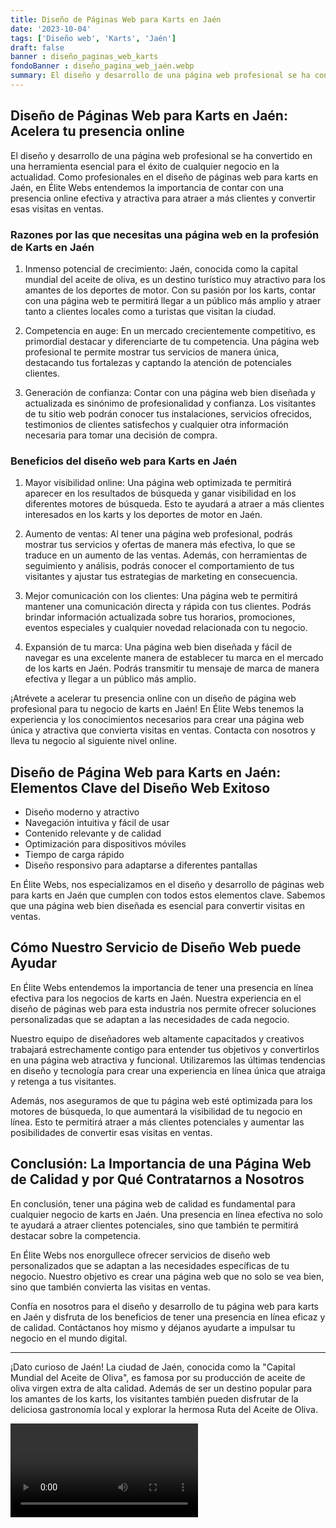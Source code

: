 ```yaml
---
title: Diseño de Páginas Web para Karts en Jaén
date: '2023-10-04'
tags: ['Diseño web', 'Karts', 'Jaén']
draft: false
banner : diseño_paginas_web_karts
fondoBanner : diseño_pagina_web_jaén.webp
summary: El diseño y desarrollo de una página web profesional se ha convertido en una herramienta esencial para el éxito de cualquier negocio en la actualidad. Como profesionales en el diseño de páginas web para karts en Jaén, en Élite Webs entendemos la importancia de contar con una presencia online efectiva y atractiva para atraer a más clientes y convertir esas visitas en ventas. 
---
```


## Diseño de Páginas Web para Karts en Jaén: Acelera tu presencia online

El diseño y desarrollo de una página web profesional se ha convertido en una herramienta esencial para el éxito de cualquier negocio en la actualidad. Como profesionales en el diseño de páginas web para karts en Jaén, en Élite Webs entendemos la importancia de contar con una presencia online efectiva y atractiva para atraer a más clientes y convertir esas visitas en ventas. 

### Razones por las que necesitas una página web en la profesión de Karts en Jaén

1. Inmenso potencial de crecimiento: Jaén, conocida como la capital mundial del aceite de oliva, es un destino turístico muy atractivo para los amantes de los deportes de motor. Con su pasión por los karts, contar con una página web te permitirá llegar a un público más amplio y atraer tanto a clientes locales como a turistas que visitan la ciudad.

2. Competencia en auge: En un mercado crecientemente competitivo, es primordial destacar y diferenciarte de tu competencia. Una página web profesional te permite mostrar tus servicios de manera única, destacando tus fortalezas y captando la atención de potenciales clientes.

3. Generación de confianza: Contar con una página web bien diseñada y actualizada es sinónimo de profesionalidad y confianza. Los visitantes de tu sitio web podrán conocer tus instalaciones, servicios ofrecidos, testimonios de clientes satisfechos y cualquier otra información necesaria para tomar una decisión de compra.

### Beneficios del diseño web para Karts en Jaén

1. Mayor visibilidad online: Una página web optimizada te permitirá aparecer en los resultados de búsqueda y ganar visibilidad en los diferentes motores de búsqueda. Esto te ayudará a atraer a más clientes interesados en los karts y los deportes de motor en Jaén.

2. Aumento de ventas: Al tener una página web profesional, podrás mostrar tus servicios y ofertas de manera más efectiva, lo que se traduce en un aumento de las ventas. Además, con herramientas de seguimiento y análisis, podrás conocer el comportamiento de tus visitantes y ajustar tus estrategias de marketing en consecuencia.

3. Mejor comunicación con los clientes: Una página web te permitirá mantener una comunicación directa y rápida con tus clientes. Podrás brindar información actualizada sobre tus horarios, promociones, eventos especiales y cualquier novedad relacionada con tu negocio.

4. Expansión de tu marca: Una página web bien diseñada y fácil de navegar es una excelente manera de establecer tu marca en el mercado de los karts en Jaén. Podrás transmitir tu mensaje de marca de manera efectiva y llegar a un público más amplio.

¡Atrévete a acelerar tu presencia online con un diseño de página web profesional para tu negocio de karts en Jaén! En Élite Webs tenemos la experiencia y los conocimientos necesarios para crear una página web única y atractiva que convierta visitas en ventas. Contacta con nosotros y lleva tu negocio al siguiente nivel online.

<GifSeo />

<Cta />

## Diseño de Página Web para Karts en Jaén: Elementos Clave del Diseño Web Exitoso

- Diseño moderno y atractivo
- Navegación intuitiva y fácil de usar
- Contenido relevante y de calidad
- Optimización para dispositivos móviles
- Tiempo de carga rápido
- Diseño responsivo para adaptarse a diferentes pantallas

En Élite Webs, nos especializamos en el diseño y desarrollo de páginas web para karts en Jaén que cumplen con todos estos elementos clave. Sabemos que una página web bien diseñada es esencial para convertir visitas en ventas.

## Cómo Nuestro Servicio de Diseño Web puede Ayudar

En Élite Webs entendemos la importancia de tener una presencia en línea efectiva para los negocios de karts en Jaén. Nuestra experiencia en el diseño de páginas web para esta industria nos permite ofrecer soluciones personalizadas que se adaptan a las necesidades de cada negocio.

Nuestro equipo de diseñadores web altamente capacitados y creativos trabajará estrechamente contigo para entender tus objetivos y convertirlos en una página web atractiva y funcional. Utilizaremos las últimas tendencias en diseño y tecnología para crear una experiencia en línea única que atraiga y retenga a tus visitantes.

Además, nos aseguramos de que tu página web esté optimizada para los motores de búsqueda, lo que aumentará la visibilidad de tu negocio en línea. Esto te permitirá atraer a más clientes potenciales y aumentar las posibilidades de convertir esas visitas en ventas.

## Conclusión: La Importancia de una Página Web de Calidad y por Qué Contratarnos a Nosotros

En conclusión, tener una página web de calidad es fundamental para cualquier negocio de karts en Jaén. Una presencia en línea efectiva no solo te ayudará a atraer clientes potenciales, sino que también te permitirá destacar sobre la competencia.

En Élite Webs nos enorgullece ofrecer servicios de diseño web personalizados que se adaptan a las necesidades específicas de tu negocio. Nuestro objetivo es crear una página web que no solo se vea bien, sino que también convierta las visitas en ventas.

Confía en nosotros para el diseño y desarrollo de tu página web para karts en Jaén y disfruta de los beneficios de tener una presencia en línea eficaz y de calidad. Contáctanos hoy mismo y déjanos ayudarte a impulsar tu negocio en el mundo digital.

---

¡Dato curioso de Jaén! La ciudad de Jaén, conocida como la "Capital Mundial del Aceite de Oliva", es famosa por su producción de aceite de oliva virgen extra de alta calidad. Además de ser un destino popular para los amantes de los karts, los visitantes también pueden disfrutar de la deliciosa gastronomía local y explorar la hermosa Ruta del Aceite de Oliva.

<Video />

<CtaBot job='Karts' city='Jaén'/>

<Gmaps query='Jaén+españa+maps' />